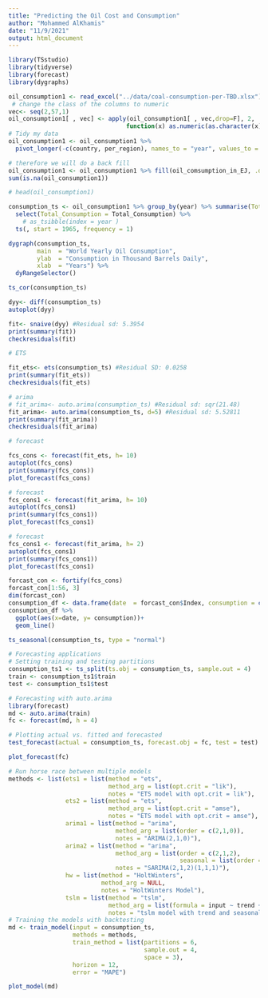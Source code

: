 ---
title: "Predicting the Oil Cost and Consumption"
author: "Mohammed AlKhamis"
date: "11/9/2021"
output: html_document
---

```{r setup, include=FALSE}
library(TSstudio)
library(tidyverse)
library(forecast)
library(dygraphs)

```

```{r}
oil_consumption1 <- read_excel("../data/coal-consumption-per-TBD.xlsx")
 # change the class of the columns to numeric 
vec<- seq(2,57,1)
oil_consumption1[ , vec] <- apply(oil_consumption1[ , vec,drop=F], 2,           
                                 function(x) as.numeric(as.character(x)))
# Tidy my data 
oil_consumption1 <- oil_consumption1 %>% 
  pivot_longer(-c(country, per_region), names_to = "year", values_to = "oil_comsumption_in_EJ")

# therefore we will do a back fill 
oil_consumption1 <- oil_consumption1 %>% fill(oil_comsumption_in_EJ, .direction = "up")
sum(is.na(oil_consumption1))
```

```{r}
# head(oil_consumption1)

consumption_ts <- oil_consumption1 %>% group_by(year) %>% summarise(Total_Consumption = sum(oil_comsumption_in_EJ)) %>% 
  select(Total_Consumption = Total_Consumption) %>%
    # as_tsibble(index = year )
  ts(, start = 1965, frequency = 1)

```


```{r}
dygraph(consumption_ts, 
        main  = "World Yearly Oil Consumption",
        ylab  = "Consumption in Thousand Barrels Daily",
        xlab  = "Years") %>% 
  dyRangeSelector()
```

```{r}
ts_cor(consumption_ts)

```

```{r}
dyy<- diff(consumption_ts)
autoplot(dyy)
```


```{r}
fit<- snaive(dyy) #Residual sd: 5.3954  
print(summary(fit))
checkresiduals(fit)
```


```{r}
# ETS

fit_ets<- ets(consumption_ts) #Residual SD: 0.0258
print(summary(fit_ets))
checkresiduals(fit_ets)
```


```{r}
# arima 
# fit_arima<- auto.arima(consumption_ts) #Residual sd: sqr(21.48)
fit_arima<- auto.arima(consumption_ts, d=5) #Residual sd: 5.52811
print(summary(fit_arima))
checkresiduals(fit_arima)
```


```{r}

# forecast

fcs_cons <- forecast(fit_ets, h= 10)
autoplot(fcs_cons)
print(summary(fcs_cons))
plot_forecast(fcs_cons)
```

```{r}

# forecast
fcs_cons1 <- forecast(fit_arima, h= 10)
autoplot(fcs_cons1)
print(summary(fcs_cons1))
plot_forecast(fcs_cons1)
```

```{r}

# forecast
fcs_cons1 <- forecast(fit_arima, h= 2)
autoplot(fcs_cons1)
print(summary(fcs_cons1))
plot_forecast(fcs_cons1)
```

```{r}
forcast_con <- fortify(fcs_cons) 
forcast_con[1:56, 3]
dim(forcast_con)
consumption_df <- data.frame(date  = forcast_con$Index, consumption = c(forcast_con [ 1:56, 3], forcast_con [ 57:nrow(forcast_con), 4]))
consumption_df %>% 
  ggplot(aes(x=date, y= consumption))+
  geom_line()
```

```{r}
ts_seasonal(consumption_ts, type = "normal")
```

```{r}
# Forecasting applications
# Setting training and testing partitions
consumption_ts1 <- ts_split(ts.obj = consumption_ts, sample.out = 4)
train <- consumption_ts1$train
test <- consumption_ts1$test

# Forecasting with auto.arima
library(forecast)
md <- auto.arima(train)
fc <- forecast(md, h = 4)

# Plotting actual vs. fitted and forecasted
test_forecast(actual = consumption_ts, forecast.obj = fc, test = test)
```


```{r}
plot_forecast(fc)

```

```{r}
# Run horse race between multiple models
methods <- list(ets1 = list(method = "ets",
                            method_arg = list(opt.crit = "lik"),
                            notes = "ETS model with opt.crit = lik"),
                ets2 = list(method = "ets",
                            method_arg = list(opt.crit = "amse"),
                            notes = "ETS model with opt.crit = amse"),
                arima1 = list(method = "arima",
                              method_arg = list(order = c(2,1,0)),
                              notes = "ARIMA(2,1,0)"),
                arima2 = list(method = "arima",
                              method_arg = list(order = c(2,1,2),
                                                seasonal = list(order = c(1,1,1))),
                              notes = "SARIMA(2,1,2)(1,1,1)"),
                hw = list(method = "HoltWinters",
                          method_arg = NULL,
                          notes = "HoltWinters Model"),
                tslm = list(method = "tslm",
                            method_arg = list(formula = input ~ trend + season),
                            notes = "tslm model with trend and seasonal components"))
# Training the models with backtesting
md <- train_model(input = consumption_ts,
                  methods = methods,
                  train_method = list(partitions = 6, 
                                      sample.out = 4, 
                                      space = 3),
                  horizon = 12,
                  error = "MAPE")
```

```{r}
plot_model(md)

```


